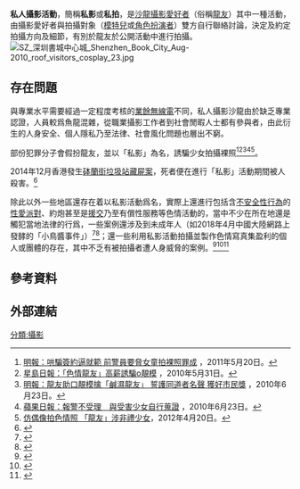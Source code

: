 {{Globalize|area=[[香港|香港]]|time=2017-08-12}}
'''私人攝影活動'''，簡稱'''私影'''或'''私拍'''，是[[沙龍攝影愛好者|沙龍攝影愛好者]]（俗稱[[龍友|龍友]]）其中一種活動，由攝影愛好者與拍攝對象（[[模特兒|模特兒]]或[[Cosplay|角色扮演者]]）雙方自行聯絡討論，決定及約定拍攝方向及細節，有別於龍友於公開活動中進行拍攝。
[[File:SZ_深圳書城中心城_Shenzhen_Book_City_Aug-2010_roof_visitors_cosplay_23.jpg|thumb]]

==存在問題==
與專業水平需要經過一定程度考核的[[業餘無線電|業餘無線電]]不同，私人攝影沙龍由於缺乏專業認證，人員較爲魚龍混雜，從職業攝影工作者到社會閒暇人士都有參與者，由此衍生的人身安全、個人隱私乃至法律、社會風化問題也層出不窮。

部份犯罪分子會假扮龍友，並以「私影」為名，誘騙少女拍攝裸照<ref>[http://hk.news.yahoo.com/article/110519/4/oej2.html 明報：哄騙簽約逼就範  前警員要脅女童拍裸照罪成] {{Wayback|url=http://hk.news.yahoo.com/article/110519/4/oej2.html |date=20110526230908 }}，2011年5月20日。</ref><ref>[http://hk.news.yahoo.com/article/100530/3/ibdq.html 星島日報：「色情龍友」高薪誘騙o靚模] {{Wayback|url=http://hk.news.yahoo.com/article/100530/3/ibdq.html |date=20100603200851 }}，2010年5月31日。</ref><ref>[http://hk.news.yahoo.com/article/100622/4/isjy.html 明報：龍友助口靚模擒「鹹濕龍友」 誓護同道者名聲 獲好市民獎] {{Wayback|url=http://hk.news.yahoo.com/article/100622/4/isjy.html |date=20100627160041 }}，2010年6月23日。</ref><ref>[http://hk.apple.nextmedia.com/template/apple/art_main.php?iss_id=20100623&sec_id=4104&art_id=14163933 蘋果日報：報警不受理　與受害少女自行蒐證] {{Wayback|url=http://hk.apple.nextmedia.com/template/apple/art_main.php?iss_id=20100623&sec_id=4104&art_id=14163933 |date=20100628011301 }}，2010年6月23日。</ref><ref>[https://archive.is/20130105155930/hk.news.yahoo.com/%E4%BB%BF%E5%81%B6%E5%83%8F%E6%8B%8D%E8%89%B2%E6%83%85%E7%85%A7-%E9%BE%8D%E5%8F%8B-%E6%B6%89%E9%9D%9E%E7%A6%AE%E5%B0%91%E5%A5%B3-211330730.html 仿偶像拍色情照 「龍友」涉非禮少女]，2012年4月20日。</ref>。

2014年12月香港發生[[香港命案列表#2010年代|砵蘭街垃圾站藏屍案]]，死者便在進行「私影」活動期間被人殺害。<ref>{{cite web|title=虐杀私影女 无业汉囚终身 官斥对社会构成极度危险|url=https://www.singpao.com.hk/index.php?fi=history&lang=2&id=64270|website=成报}}</ref>

除此以外一些地區還存在着以私影活動爲名，實際上還進行包括含[[不安全性行為|不安全性行為]]的[[性愛派對|性愛派對]]、約炮甚至是[[援交|援交]]乃至有償性服務等色情活動的，當中不少在所在地還是觸犯當地法律的行爲，一些案例還涉及到未成年人（如2018年4月中國大陸網路上發酵的「小鳥醬事件」）<ref>{{cite web|title=未成年裸模6G淫片外流 強國官二代爆賣自產A片...|url=http://news.ltn.com.tw/news/world/breakingnews/2418629|website=自由時報電子報|access-date=2018-05-11|archive-date=2020-09-23|archive-url=https://web.archive.org/web/20200923034543/https://news.ltn.com.tw/news/world/breakingnews/2418629|dead-url=no}}</ref><ref>{{cite web|title=被告稱被羞辱生得矮向私影少女洩忿 披露以補酒灌入對方肛門|url=https://hk.news.appledaily.com/local/realtime/article/20171229/57639630|website=Apple Daily 蘋果日報|access-date=2018-05-11|archive-date=2018-07-01|archive-url=https://web.archive.org/web/20180701111623/https://hk.news.appledaily.com/local/realtime/article/20171229/57639630|dead-url=no}}</ref>；還一些利用私影活動拍攝並製作色情寫真集盈利的個人或團體的存在，其中不乏有被拍攝者遭人身威脅的案例。<ref>{{cite web|title=「小鳥醬寫真」6G無套淫片外流！五天王女模曝光　竟有2人未成年|url=https://www.ettoday.net/news/20180508/1165032.htm|website=ETtoday新聞雲|language=zh-TW|access-date=2018-05-11|archive-date=2019-03-20|archive-url=https://web.archive.org/web/20190320204254/https://www.ettoday.net/news/20180508/1165032.htm|dead-url=no}}</ref><ref>{{cite web|title=龍友摸完私影妹　恐嚇裸照貼通街|url=https://hk.news.appledaily.com/local/daily/article/20130417/18230965|website=Apple Daily 蘋果日報|access-date=2018-05-11|archive-date=2018-07-01|archive-url=https://web.archive.org/web/20180701111621/https://hk.news.appledaily.com/local/daily/article/20130417/18230965|dead-url=no}}</ref><ref>{{cite web|title=有特別服務？私影模疑似淫片流出|url=https://www.orientalsunday.hk/%E6%BD%AE%E8%81%9E/%E6%9C%89%E7%89%B9%E5%88%A5%E6%9C%8D%E5%8B%99%EF%BC%9F%E7%A7%81%E5%BD%B1%E6%A8%A1%E7%96%91%E4%BC%BC%E6%B7%AB%E7%89%87%E6%B5%81%E5%87%BA/|access-date=2018-05-11|archive-url=https://web.archive.org/web/20180512112355/https://www.orientalsunday.hk/%E6%BD%AE%E8%81%9E/%E6%9C%89%E7%89%B9%E5%88%A5%E6%9C%8D%E5%8B%99%EF%BC%9F%E7%A7%81%E5%BD%B1%E6%A8%A1%E7%96%91%E4%BC%BC%E6%B7%AB%E7%89%87%E6%B5%81%E5%87%BA/|archive-date=2018-05-12|dead-url=yes}}</ref>

==參考資料==
{{reflist}}

==外部連結==



[[分類:攝影|分類:攝影]]